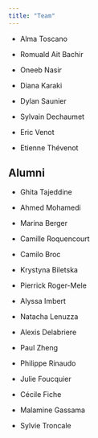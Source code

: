 ```yaml
---
title: "Team"
---
```


-   Alma Toscano

-   Romuald Ait Bachir

-   Oneeb Nasir

-   Diana Karaki

-   Dylan Saunier

-   Sylvain Dechaumet

-   Eric Venot

-   Etienne Thévenot

## **Alumni**

-   Ghita Tajeddine

-   Ahmed Mohamedi

-   Marina Berger

-   Camille Roquencourt

-   Camilo Broc

-   Krystyna Biletska

-   Pierrick Roger-Mele

-   Alyssa Imbert

-   Natacha Lenuzza

-   Alexis Delabriere

-   Paul Zheng

-   Philippe Rinaudo

-   Julie Foucquier

-   Cécile Fiche

-   Malamine Gassama

-   Sylvie Troncale

